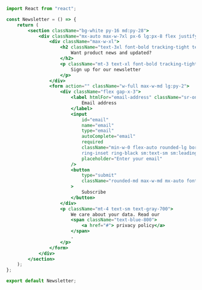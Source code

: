 ```jsx
import React from "react";

const Newsletter = () => {
    return (
        <section className="bg-white py-16 md:py-28">
            <div className="mx-auto max-w-7xl px-6 lg:px-8 flex justify-between lg:flex-row flex-col gap-4">
                <div className="max-w-xl">
                    <h2 className="text-3xl font-bold tracking-tight text-olive-900 md:text-4xl">
                        Want product news and updated?
                    </h2>
                    <p className="mt-3 text-xl font-bold tracking-tight text-olive-700 md:text-2xl">
                        Sign up for our newsletter
                    </p>
                </div>
                <form action="" className="w-full max-w-md lg:py-2">
                    <div className="flex gap-x-3">
                        <label htmlFor="email-address" className="sr-only">
                            Email address
                        </label>
                        <input
                            id="email"
                            name="email"
                            type="email"
                            autoComplete="email"
                            required
                            className="min-w-0 flex-auto rounded-lg border-0 bg-white px-3.5 py-2 text-black shadow-sm ring-1 
                            ring-inset ring-black sm:text-sm sm:leading-6"
                            placeholder="Enter your email"
                        />
                        <button
                            type="submit"
                            className="rounded-md max-w-md mx-auto font-semibold px-3.5 tracking-wide py-2.5 bg-black text-sm text-white shadow-sm"
                        >
                            Subscribe
                        </button>
                    </div>
                    <p className="mt-4 text-sm text-gray-700">
                        We care about your data. Read our
                        <span className="text-blue-800">
                            <a href="#"> privacy policy</a>
                        </span>
                        .
                    </p>
                </form>
            </div>
        </section>
    );
};

export default Newsletter;
```
